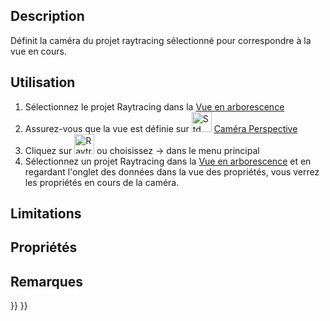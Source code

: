 <languages/>

{{Docnav/fr
|[[Raytracing_InsertPart/fr|Insérer une pièce]]
|[[Raytracing_ExportProject/fr|Exporter un projet]]
|[[Raytracing_Workbench/fr|Atelier Raytracing]]
|IconL=Raytracing_InsertPart.svg
|IconR=Raytracing_ExportProject.svg
|IconC=Workbench_Raytracing.svg
}}

{{GuiCommand/fr
|Name=Raytracing ResetCamera
|Name/fr=Raytracing Réinitialiser la caméra
|MenuLocation=Raytracing → Réinitialiser la caméra
|Workbenches=[[Raytracing_Workbench/fr|Raytracing]]
|Shortcut=
|SeeAlso=
}}

==Description==

Définit la caméra du projet raytracing sélectionné pour correspondre à la vue en cours.

<span id="Usage"></span>
==Utilisation==

# Sélectionnez le projet Raytracing dans la [[Tree_view/fr|Vue en arborescence]]
# Assurez-vous que la vue est définie sur [[Image:Std_PerspectiveCamera.svg|32px|link=Std PerspectiveCamera]] [[Std_PerspectiveCamera/fr|Caméra Perspective]]
# Cliquez sur [[Image:Raytracing_ResetCamera.svg|32px]] ou choisissez {{KEY|Raytracing}} → {{KEY|[[Image:Raytracing_ResetCamera.svg|32px]] Réinitialiser la caméra}} dans le menu principal
# Sélectionnez un projet Raytracing dans la [[Tree_view/fr|Vue en arborescence]] et en regardant l'onglet des données dans la vue des propriétés, vous verrez les propriétés en cours de la caméra.

==Limitations==

<span id="Properties"></span>
==Propriétés==

<span id="Notes"></span>
==Remarques==


{{Docnav/fr
|[[Raytracing_InsertPart/fr|Insérer une pièce]]
|[[Raytracing_ExportProject/fr|Exporter un projet]]
|[[Raytracing_Workbench/fr|Atelier Raytracing]]
|IconL=Raytracing_InsertPart.svg
|IconR=Raytracing_ExportProject.svg
|IconC=Workbench_Raytracing.svg
}}

{{Raytracing_Tools_navi{{#translation:}}}}
{{Userdocnavi{{#translation:}}}}